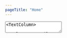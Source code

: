 ```yaml
---
pageTitle: "Home"
---
```


<TextArea>
<TextColumn>

# Welcome to Emily-Rose Cripps Design

<center>

Feel free to have a look at my work using the quick links below, and don't hesitate to [get in touch](/contact) if you'd like to work together.
</center>

</TextColumn>
</TextArea>


<NavigationTiles>

<NavigationTile 
    title="Portfolio"
    linkPage="/portfolio"
    imagePath="home/home-portfolio.jpg"
    imageAlt="Portfolio"
/>

<NavigationTile 
    title="About"
    linkPage="/about"
    imagePath="home/home-about.jpg"
    imageAlt="About"
/>

<NavigationTile 
    title="Blog"
    linkPage="https://emilyrosegraphicsblog.wordpress.com/"
    target="_blank"
    imagePath="home/home-blog.jpg"
    imageAlt="Blog"
/>

</NavigationTiles>